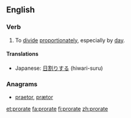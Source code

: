 ==English==

===Verb===
{{en-verb|prorat|ing}}

# To [[divide]] [[proportionately]], especially by [[day]].

====Translations====
{{trans-top|divide proportionately}}
* Japanese: [[日割りする]] (hiwari-suru)
{{trans-mid}}
{{trans-bottom}}

===Anagrams===
* [[praetor#English|praetor]], [[prætor#English|prætor]]

[[et:prorate]]
[[fa:prorate]]
[[fi:prorate]]
[[zh:prorate]]